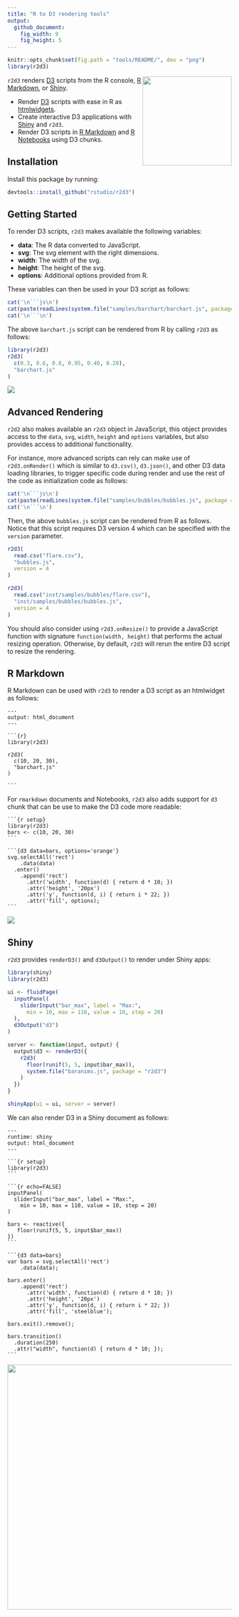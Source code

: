 ```yaml
---
title: "R to D3 rendering tools"
output:
  github_document:
    fig_width: 9
    fig_height: 5
---
```


```r
knitr::opts_chunk$set(fig.path = "tools/README/", dev = "png")
library(r2d3)
```

<img src="tools/README/r2d3-hex.svg" width=200 align="right"/>

`r2d3` renders [D3](https://d3js.org/) scripts from the R console, [R Markdown](https://rmarkdown.rstudio.com/), or [Shiny](https://shiny.rstudio.com).

- Render [D3](https://d3js.org/) scripts with ease in R as [htmlwidgets](https://www.htmlwidgets.org/).
- Create interactive D3 applications with [Shiny](http://shiny.rstudio.com/) and `r2d3`.
- Render D3 scripts in [R Markdown](https://rmarkdown.rstudio.com/) and [R Notebooks](https://rmarkdown.rstudio.com/r_notebooks.html) using D3 chunks.

## Installation

Install this package by running:

```r
devtools::install_github("rstudio/r2d3")
```

## Getting Started

To render D3 scripts, `r2d3` makes available the following variables:

- **data**: The R data converted to JavaScript.
- **svg**: The svg element with the right dimensions.
- **width**: The width of the svg.
- **height**: The height of the svg.
- **options**: Additional options provided from R.

These variables can then be used in your D3 script as follows:

```r
cat('\n```js\n')
cat(paste(readLines(system.file("samples/barchart/barchart.js", package = "r2d3")), collapse = "\n"))
cat('\n```\n')
```

The above `barchart.js` script can be rendered from R by calling `r2d3` as follows:

```r
library(r2d3)
r2d3(
  c(0.3, 0.6, 0.8, 0.95, 0.40, 0.20),
  "barchart.js"
)
```
![](tools/README/barchart-1.png)

## Advanced Rendering

`r2d2` also makes available an `r2d3` object in JavaScript, this object provides access to the `data`, `svg`, `width`, `height` and `options` variables, but also provides access to additional functionality.

For instance, more advanced scripts can rely can make use of `r2d3.onRender()` which is similar to `d3.csv()`, `d3.json()`, and other D3 data loading libraries, to trigger specific code during render and use the rest of the code as initialization code as follows:

```r
cat('\n```js\n')
cat(paste(readLines(system.file("samples/bubbles/bubbles.js", package = "r2d3")), collapse = "\n"))
cat('\n```\n')
```

Then, the above `bubbles.js` script can be rendered from R as follows. Notice that this script requires D3 version 4 which can be specified with the `version` parameter.

```r
r2d3(
  read.csv("flare.csv"),
  "bubbles.js",
  version = 4
)
```
```r
r2d3(
  read.csv("inst/samples/bubbles/flare.csv"),
  "inst/samples/bubbles/bubbles.js",
  version = 4
)
```

You should also consider using `r2d3.onResize()` to provide a JavaScript function with signature `function(width, height)` that performs the actual resizing operation. Otherwise, by default, `r2d3` will rerun the entire D3 script to resize the rendering.

## R Markdown

R Markdown can be used with `r2d3` to render a D3 script as an htmlwidget as follows:

<pre><code>---
output: html_document
---

&#96``{r}
library(r2d3)

r2d3(
  c(10, 20, 30),
  "barchart.js"
)

&#96``</code></pre>

For `rmarkdown` documents and Notebooks, `r2d3` also adds support for `d3` chunk that can be use to make the D3 code more readable:

<pre><code>&#96``{r setup}
library(r2d3)
bars <- c(10, 20, 30)
&#96``</code></pre>

<pre><code>&#96``{d3 data=bars, options='orange'}
svg.selectAll('rect')
    .data(data)
  .enter()
    .append('rect')
      .attr('width', function(d) { return d * 10; })
      .attr('height', '20px')
      .attr('y', function(d, i) { return i * 22; })
      .attr('fill', options);
&#96``</code></pre>

![](tools/README/rmarkdown-1.png)

## Shiny

`r2d3` provides `renderD3()` and `d3Output()` to render under Shiny apps:

```r
library(shiny)
library(r2d3)

ui <- fluidPage(
  inputPanel(
    sliderInput("bar_max", label = "Max:",
      min = 10, max = 110, value = 10, step = 20)
  ),
  d3Output("d3")
)

server <- function(input, output) {
  output$d3 <- renderD3({
    r2d3(
      floor(runif(5, 5, input$bar_max)),
      system.file("baranims.js", package = "r2d3")
    )
  })
}

shinyApp(ui = ui, server = server)
```

We can also render D3 in a Shiny document as follows:

<pre><code>---
runtime: shiny
output: html_document
---

&#96``{r setup}
library(r2d3)
&#96``

&#96``{r echo=FALSE}
inputPanel(
  sliderInput("bar_max", label = "Max:",
    min = 10, max = 110, value = 10, step = 20)
)

bars &lt;- reactive({
   floor(runif(5, 5, input$bar_max))
})
&#96``

&#96``{d3 data=bars}
var bars = svg.selectAll('rect')
    .data(data);
    
bars.enter()
    .append('rect')
      .attr('width', function(d) { return d * 10; })
      .attr('height', '20px')
      .attr('y', function(d, i) { return i * 22; })
      .attr('fill', 'steelblue');

bars.exit().remove();

bars.transition()
  .duration(250)
  .attr("width", function(d) { return d * 10; });
&#96``</code></pre>

<img src="tools/README/baranim-1.gif" width=550 align="left"/>
